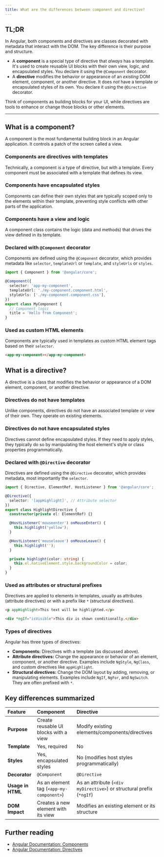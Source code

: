 ```yaml
---
title: What are the differences between component and directive?
---
```


## TL;DR

In Angular, both components and directives are classes decorated with metadata that interact with the DOM. The key difference is their purpose and structure.

- A **component** is a special type of directive that _always_ has a template. It's used to create reusable UI blocks with their own view, logic, and encapsulated styles. You declare it using the `@Component` decorator.
- A **directive** modifies the behavior or appearance of an _existing_ DOM element, component, or another directive. It does _not_ have a template or encapsulated styles of its own. You declare it using the `@Directive` decorator.

Think of components as building blocks for your UI, while directives are tools to enhance or change those blocks or other elements.

---

## What is a component?

A component is the most fundamental building block in an Angular application. It controls a patch of the screen called a view.

### Components are directives with templates

Technically, a component is a type of directive, but with a template. Every component must be associated with a template that defines its view.

### Components have encapsulated styles

Components can define their own styles that are typically scoped only to the elements within their template, preventing style conflicts with other parts of the application.

### Components have a view and logic

A component class contains the logic (data and methods) that drives the view defined in its template.

### Declared with `@Component` decorator

Components are defined using the `@Component` decorator, which provides metadata like `selector`, `templateUrl` or `template`, and `styleUrls` or `styles`.

```typescript
import { Component } from '@angular/core';

@Component({
  selector: 'app-my-component',
  templateUrl: './my-component.component.html',
  styleUrls: ['./my-component.component.css'],
})
export class MyComponent {
  // Component logic
  title = 'Hello from Component';
}
```

### Used as custom HTML elements

Components are typically used in templates as custom HTML element tags based on their `selector`.

```html
<app-my-component></app-my-component>
```

## What is a directive?

A directive is a class that modifies the behavior or appearance of a DOM element, component, or another directive.

### Directives do not have templates

Unlike components, directives do not have an associated template or view of their own. They operate on existing elements.

### Directives do not have encapsulated styles

Directives cannot define encapsulated styles. If they need to apply styles, they typically do so by manipulating the host element's style or class properties programmatically.

### Declared with `@Directive` decorator

Directives are defined using the `@Directive` decorator, which provides metadata, most importantly the `selector`.

```typescript
import { Directive, ElementRef, HostListener } from '@angular/core';

@Directive({
  selector: '[appHighlight]', // Attribute selector
})
export class HighlightDirective {
  constructor(private el: ElementRef) {}

  @HostListener('mouseenter') onMouseEnter() {
    this.highlight('yellow');
  }

  @HostListener('mouseleave') onMouseLeave() {
    this.highlight('');
  }

  private highlight(color: string) {
    this.el.nativeElement.style.backgroundColor = color;
  }
}
```

### Used as attributes or structural prefixes

Directives are applied to elements in templates, usually as attributes (attribute directives) or with a prefix like `*` (structural directives).

```html
<p appHighlight>This text will be highlighted.</p>

<div *ngIf="isVisible">This div is shown conditionally.</div>
```

### Types of directives

Angular has three types of directives:

- **Components:** Directives with a template (as discussed above).
- **Attribute directives:** Change the appearance or behavior of an element, component, or another directive. Examples include `NgStyle`, `NgClass`, and custom directives like `appHighlight`.
- **Structural directives:** Change the DOM layout by adding, removing, or manipulating elements. Examples include `NgIf`, `NgFor`, and `NgSwitch`. They are often prefixed with `*`.

## Key differences summarized

| Feature           | Component                                | Directive                                                            |
| :---------------- | :--------------------------------------- | :------------------------------------------------------------------- |
| **Purpose**       | Create reusable UI blocks with a view    | Modify existing elements/components/directives                       |
| **Template**      | Yes, required                            | No                                                                   |
| **Styles**        | Yes, encapsulated styles                 | No (modifies host styles programmatically)                           |
| **Decorator**     | `@Component`                             | `@Directive`                                                         |
| **Usage in HTML** | As an element tag (`<app-my-component>`) | As an attribute (`<div myDirective>`) or structural prefix (`*ngIf`) |
| **DOM Impact**    | Creates a new element with its view      | Modifies an existing element or its structure                        |

## Further reading

- [Angular Documentation: Components](https://angular.dev/guide/components)
- [Angular Documentation: Directives](https://angular.dev/guide/directives)
